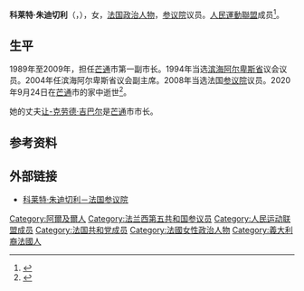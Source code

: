 {{Infobox Politician
| name          = 科莱特·朱迪切利
| native_name   = Colette Giudicelli
| office        = 法国[[参议院_(法国)|参议院]]议员
| term_start    = 2008年10月1日
| term_end      = 2020年9月24日
| constituency  = [[滨海阿尔卑斯省|滨海阿尔卑斯省]]
| office2       = [[滨海阿尔卑斯省|滨海阿尔卑斯省]]议会议员
| term_start2   = 1994年3月27日
| term_end2     = 2020年9月24日
| constituency2 = 芒通
| birth_date    = {{birth date|1943|11|24|df=yes}}
| birth_place   = [[法属阿尔及利亚|法属阿尔及利亚]][[阿爾及爾|阿爾及爾]]
| death_date    = {{death date and age|2020|9|24|1943|11|24|df=yes}}
| death_place   = 法国[[芒通|芒通]]
| nationality   = {{FRA}}
| party         = [[共和黨_(法國)|共和黨]]
| spouse        = [[让-克劳德·吉巴尔|让-克劳德·吉巴尔]]
}}

'''科莱特·朱迪切利'''（{{lang-fr|Colette Giudicelli}}，{{bd|1943年|11月24日|2020年|9月24日|catIdx=Giudicelli}}），女，[[法国|法国]][[政治人物|政治人物]]，[[参议院_(法国)|参议院]]议员。[[人民運動聯盟|人民運動聯盟]]成员<ref>{{Cite web |url=http://www.senat.fr/senfic/giudicelli_colette08041t.html |title=Colette Giudicelli: Sénateur des Alpes-Maritimes |author= |language=fr |year=2011 |publisher=Senat.fr |accessdate=2011-10-23 |archive-date=2010-06-14 |archive-url=https://web.archive.org/web/20100614110735/http://www.senat.fr/senfic/giudicelli_colette08041t.html |dead-url=no }}</ref>。
==生平==
1989年至2009年，担任[[芒通|芒通]]市第一副市长。1994年当选[[滨海阿尔卑斯省|滨海阿尔卑斯省]]议会议员。2004年任滨海阿尔卑斯省议会副主席。2008年当选法国[[参议院_(法国)|参议院]]议员。2020年9月24日在[[芒通|芒通]]市的家中逝世<ref>{{cite web |title=La sénatrice des Alpes-Maritimes Colette Giudicelli emportée par une longue maladie |url=https://www.francebleu.fr/infos/societe/la-senatrice-des-alpes-maritimes-colette-giudicelli-emportee-par-une-longue-maladie-1600964017 |publisher=France Bleu |language=fr |date=2020-09-24 |access-date=2020-09-25 |archive-date=2021-07-11 |archive-url=https://web.archive.org/web/20210711113850/https://www.francebleu.fr/infos/societe/la-senatrice-des-alpes-maritimes-colette-giudicelli-emportee-par-une-longue-maladie-1600964017 |dead-url=no }}</ref>。

她的丈夫[[让-克劳德·吉巴尔|让-克劳德·吉巴尔]]是[[芒通|芒通]]市市长。
==参考资料==
{{Reflist}}
==外部链接==
*[http://www.senat.fr/senateur/giudicelli_colette08041t.html 科莱特·朱迪切利－法国参议院] {{Wayback|url=http://www.senat.fr/senateur/giudicelli_colette08041t.html |date=20210410223916 }}
{{Authority control}}
{{DEFAULTSORT:Giudicelli, Collette}}
[[Category:阿爾及爾人|Category:阿爾及爾人]]
[[Category:法兰西第五共和国参议员|Category:法兰西第五共和国参议员]]
[[Category:人民运动联盟成员|Category:人民运动联盟成员]]
[[Category:法国共和党成员|Category:法国共和党成员]]
[[Category:法國女性政治人物|Category:法國女性政治人物]]
[[Category:義大利裔法國人|Category:義大利裔法國人]]